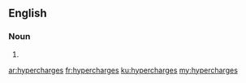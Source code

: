 ==English==

===Noun===
{{head|en|plural}}

# {{plural of|hypercharge|lang=en|nocat=1}}

[[ar:hypercharges]]
[[fr:hypercharges]]
[[ku:hypercharges]]
[[my:hypercharges]]